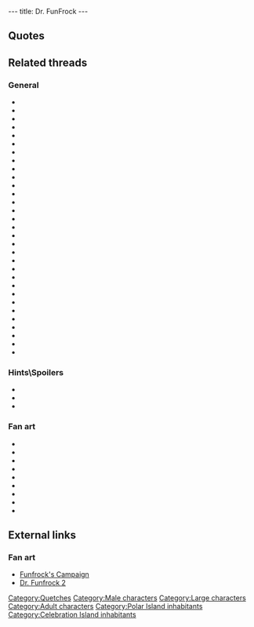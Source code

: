 ---
title: Dr. FunFrock
---

{{Character|
Name=FunFrock|
Image=FunFrock.gif|
Race=[[Quetch]]|
Gender=Male|
Size=Large|
Age=Adult}}

==Quotes==
{{Quote|
Quote=I have you at last! I see that you appreciated the clone that I made of your friend, the original is safe. I suppose that you have come here to find the 3rd Runic Stone. I already found it a long time ago, but it took some time to decipher it. And as soon as I knew the location of the Well of Sendell, I began the foraging work.|
Character=FunFrock}}
{{Quote|
Quote=Not being able to destroy the stone, I built my fortress around it to dissimulate it. That reminds me, you supposedly destroyed two of my factories, but that is of little importance! I will soon possess such fantastic powers, that I will need but an instant to clone or teleport the totality of the inhabitants of the planet. I also can make you relive the worst moments of your existence indefinitely... Good bye, you will never realize the prophecy because I will be the one who encounters Sendell and I will inherit her powers.|
Character=FunFrock}}
{{Quote|
Quote=At last we meet again, Twinsen! But this time, you are too late<nowiki>!!</nowiki> With the emperor's help, I succeeded in deceiving the Esmers. Ironic, isn't it? They mistook me for the reincarnation of Dark Monk and granted me divine powers that even I didn't possess. Thanks to those Esmers, these powers will be mine as soon as the moon collides with Twinsun<nowiki>!!</nowiki>|
Character=FunFrock}}
{{Quote|
Quote=I needed the wizards to operate the machine I built in the statue. It'll attract the Sendells' energy from Twinsun's core, and release it in the explosion! The children were only a ploy to coerce the wizards' obedience<nowiki>!!</nowiki>|
Character=FunFrock}}
{{Quote|
Quote=Even you a part of my plan, fool of a Quetch<nowiki>!!</nowiki> The statue is in fact an antenna! And I needed the four fragments to place it in its ceremonial position! Now, you will witness the destruction of your planet and my consecration as well! As soon as I activate the machine and the cosmic shock takes place, I will seize the Sendells' energy. It will make me a God in flesh as well as in name<nowiki>!!!</nowiki>|
Character=FunFrock}}
{{Quote|
Quote=So you followed me, you miserable maggot<nowiki>!!!</nowiki> You didn't get the picture, did you? Now it's too late. In a few minutes, your planet will be destroyed, and its energy will make me the equivalent of a God<nowiki>!!!</nowiki> For annoying me with the sight of you yet again, I'm going to sacrifice these children you love so dearly right in front of your eyes<nowiki>!!!</nowiki>|
Character=FunFrock}}

==Related threads==
===General===
* {{thread|id=11057|title=A weird resemblance}}
* {{thread|id=10887|title=How did Funfrock get to Zeelich?}}
* {{thread|id=9405|title=Twinsun's Destruction}}
* {{thread|id=9302|title=LBA2 is over}}
* {{thread|id=9106|title=The Comrade, Fuhrer or Fascist is watching you!}}
* {{thread|id=8965|title=Toss Up Compensate Match}}
* {{thread|id=8826|title=First Semi of the Toss Up!}}
* {{thread|id=8515|title=Uncanny FunFrock resemblence...}}
* {{thread|id=8260|title=Favourite FunFrock's Factory (FFFF)}}
* {{thread|id=7507|title=Funfrock dead?}}
* {{thread|id=5352|title=Who should be the villain boss in LBA3?}}
* {{thread|id=4676|title=Is Funfrock a Syborg?}}
* {{thread|id=5470|title=Fuhrer FunFrock (F.F.F)}}
* {{thread|id=4936|title=How 'bout good ol' doctor F?}}
* {{thread|id=4010|title=Sendel vs. FunFrock}}
* {{thread|id=4373|title=FunFrock teleporting?}}
* {{thread|id=4229|title=Twinsen & Funfrock in LBA 1 & 2}}
* {{thread|id=4074|title=Badguys Special #1:How did Funfrock take power?}}
* {{thread|id=3889|title=Separated at Birth?}}
* {{thread|id=3792|title=Voices and other voices}}
* {{thread|id=3446|title=A future FunFrock?}}
* {{thread|id=2968|title=funfrock`s alternate names}}
* {{thread|id=2780|title=confusing}}
* {{thread|id=2412|title=What do you think of FunFrock in LBA?}}
* {{thread|id=2323|title="To the Glory of Doctor FunFrock"}}
* {{thread|id=1867|title=Do you remember when... [spolier]}}
* {{thread|id=155|title=Twinsun - a happy jolly place? I THINK NOT}}
* {{thread|id=1267|title=Funfrock's plan}}
* {{thread|id=776|title=I just finished LBA2}}
* {{thread|id=11567|title=FunFrock's picture in the book in LBA2's intro}}
* {{thread|id=11616|title=Random Quote(s)}}

===Hints\Spoilers===
* {{thread|id=10385|title=every point of interest i could find (lba2) that isnt on this site, that needs to be!}}
* {{thread|id=5035|title=lba1 beating funfrock}}
* {{thread|id=4305|title=Too Easy To Kill Funfrock...}}

===Fan art===
* {{thread|id=7125|title=Funfrock 3d}}
* {{thread|id=6222|title=For those interested to see what a cell-shaded LBA would look like}}
* {{post|id=149595|title=Edited Film Pictures}}
* {{thread|id=10468|title=1997 LBA drawings done when I still a schoolboy}}
* {{post|id=75079|title=Metal Gear Twinsen}}
* {{post|id=230748|title=3D Twinsen pics (first attempt)}}
* {{post|id=68933|title=Lba3}}
* {{thread|id=4596|title=DR. Funfrock}}
* {{thread|id=4216|title=Funfrock Wallpaper}}

==External links==
===Fan art===
* [http://www.deviantart.com/deviation/35013177/?qo=15&q=by%3Asepulchrave&qh=sort%3Atime+-in%3Ascraps Funfrock's Campaign]
* [http://www.deviantart.com/view/16705460/ Dr. Funfrock 2]

{{Stub}}

[[Category:Quetches]]
[[Category:Male characters]]
[[Category:Large characters]]
[[Category:Adult characters]]
[[Category:Polar Island inhabitants]]
[[Category:Celebration Island inhabitants]]